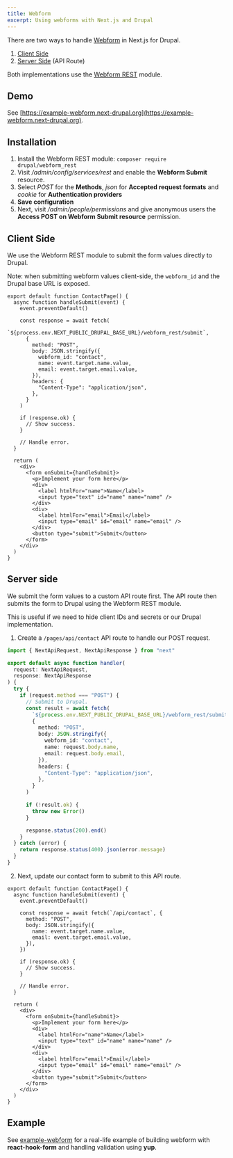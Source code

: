 ```yaml
---
title: Webform
excerpt: Using webforms with Next.js and Drupal
---
```


There are two ways to handle [Webform](http://drupal.org/project/webform) in Next.js for Drupal.

1. [Client Side](/docs/guides/webform#client-side)
2. [Server Side](/docs/guides/webform#server-side) (API Route)

Both implementations use the [Webform REST](http://drupal.org/project/webform_rest) module.

## Demo

See [https://example-webform.next-drupal.org](https://example-webform.next-drupal.org).

## Installation

1. Install the Webform REST module: `composer require drupal/webform_rest`
2. Visit _/admin/config/services/rest_ and enable the **Webform Submit** resource.
3. Select _POST_ for the **Methods**, _json_ for **Accepted request formats** and _cookie_ for **Authentication providers**
4. **Save configuration**
5. Next, visit _/admin/people/permissions_ and give anonymous users the **Access POST on Webform Submit resource** permission.

## Client Side

We use the Webform REST module to submit the form values directly to Drupal.

<Callout>

Note: when submitting webform values client-side, the `webform_id` and the Drupal base URL is exposed.

</Callout>

```tsx
export default function ContactPage() {
  async function handleSubmit(event) {
    event.preventDefault()

    const response = await fetch(
      `${process.env.NEXT_PUBLIC_DRUPAL_BASE_URL}/webform_rest/submit`,
      {
        method: "POST",
        body: JSON.stringify({
          webform_id: "contact",
          name: event.target.name.value,
          email: event.target.email.value,
        }),
        headers: {
          "Content-Type": "application/json",
        },
      }
    )

    if (response.ok) {
      // Show success.
    }

    // Handle error.
  }

  return (
    <div>
      <form onSubmit={handleSubmit}>
        <p>Implement your form here</p>
        <div>
          <label htmlFor="name">Name</label>
          <input type="text" id="name" name="name" />
        </div>
        <div>
          <label htmlFor="email">Email</label>
          <input type="email" id="email" name="email" />
        </div>
        <button type="submit">Submit</button>
      </form>
    </div>
  )
}
```

## Server side

We submit the form values to a custom API route first. The API route then submits the form to Drupal using the Webform REST module.

This is useful if we need to hide client IDs and secrets or our Drupal implementation.

1. Create a `/pages/api/contact` API route to handle our POST request.

```ts title=pages/api/contact.ts
import { NextApiRequest, NextApiResponse } from "next"

export default async function handler(
  request: NextApiRequest,
  response: NextApiResponse
) {
  try {
    if (request.method === "POST") {
      // Submit to Drupal.
      const result = await fetch(
        `${process.env.NEXT_PUBLIC_DRUPAL_BASE_URL}/webform_rest/submit`,
        {
          method: "POST",
          body: JSON.stringify({
            webform_id: "contact",
            name: request.body.name,
            email: request.body.email,
          }),
          headers: {
            "Content-Type": "application/json",
          },
        }
      )

      if (!result.ok) {
        throw new Error()
      }

      response.status(200).end()
    }
  } catch (error) {
    return response.status(400).json(error.message)
  }
}
```

2. Next, update our contact form to submit to this API route.

```tsx
export default function ContactPage() {
  async function handleSubmit(event) {
    event.preventDefault()

    const response = await fetch(`/api/contact`, {
      method: "POST",
      body: JSON.stringify({
        name: event.target.name.value,
        email: event.target.email.value,
      }),
    })

    if (response.ok) {
      // Show success.
    }

    // Handle error.
  }

  return (
    <div>
      <form onSubmit={handleSubmit}>
        <p>Implement your form here</p>
        <div>
          <label htmlFor="name">Name</label>
          <input type="text" id="name" name="name" />
        </div>
        <div>
          <label htmlFor="email">Email</label>
          <input type="email" id="email" name="email" />
        </div>
        <button type="submit">Submit</button>
      </form>
    </div>
  )
}
```

## Example

See [example-webform](https://github.com/chapter-three/next-drupal/tree/main/examples/example-webform) for a real-life example of building webform with **react-hook-form** and handling validation using **yup**.
